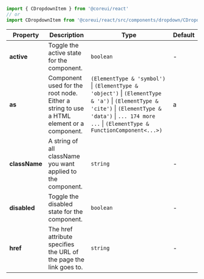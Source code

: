 
```jsx
import { CDropdownItem } from '@coreui/react'
// or
import CDropdownItem from '@coreui/react/src/components/dropdown/CDropdownItem'
```

| Property | Description | Type | Default |
| --- | --- | --- | --- |
| **active** | Toggle the active state for the component. | `boolean` | - |
| **as** | Component used for the root node. Either a string to use a HTML element or a component. | `(ElementType & 'symbol')` \| `(ElementType & 'object')` \| `(ElementType & 'a')` \| `(ElementType & 'cite')` \| `(ElementType & 'data')` \| `... 174 more ...` \| `(ElementType & FunctionComponent<...>)` | a |
| **className** | A string of all className you want applied to the component. | `string` | - |
| **disabled** | Toggle the disabled state for the component. | `boolean` | - |
| **href** | The href attribute specifies the URL of the page the link goes to. | `string` | - |
